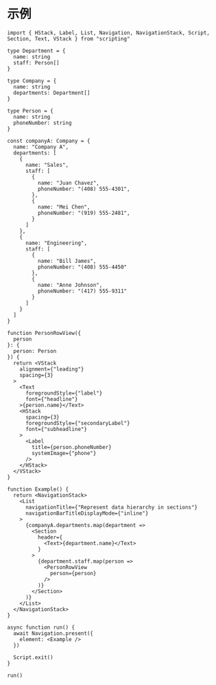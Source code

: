 # 示例

```tsx
import { HStack, Label, List, Navigation, NavigationStack, Script, Section, Text, VStack } from "scripting"

type Department = {
  name: string
  staff: Person[]
}

type Company = {
  name: string
  departments: Department[]
}

type Person = {
  name: string
  phoneNumber: string
}

const companyA: Company = {
  name: "Company A",
  departments: [
    {
      name: "Sales",
      staff: [
        {
          name: "Juan Chavez",
          phoneNumber: "(408) 555-4301",
        },
        {
          name: "Mei Chen",
          phoneNumber: "(919) 555-2481",
        }
      ]
    },
    {
      name: "Engineering",
      staff: [
        {
          name: "Bill James",
          phoneNumber: "(408) 555-4450"
        },
        {
          name: "Anne Johnson",
          phoneNumber: "(417) 555-9311"
        }
      ]
    }
  ]
}

function PersonRowView({
  person
}: {
  person: Person
}) {
  return <VStack
    alignment={"leading"}
    spacing={3}
  >
    <Text
      foregroundStyle={"label"}
      font={"headline"}
    >{person.name}</Text>
    <HStack
      spacing={3}
      foregroundStyle={"secondaryLabel"}
      font={"subheadline"}
    >
      <Label
        title={person.phoneNumber}
        systemImage={"phone"}
      />
    </HStack>
  </VStack>
}

function Example() {
  return <NavigationStack>
    <List
      navigationTitle={"Represent data hierarchy in sections"}
      navigationBarTitleDisplayMode={"inline"}
    >
      {companyA.departments.map(department =>
        <Section
          header={
            <Text>{department.name}</Text>
          }
        >
          {department.staff.map(person =>
            <PersonRowView
              person={person}
            />
          )}
        </Section>
      )}
    </List>
  </NavigationStack>
}

async function run() {
  await Navigation.present({
    element: <Example />
  })

  Script.exit()
}

run()

```